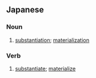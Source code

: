 ==Japanese==
{{ja-kanjitab|じつ|k1=じっ|たい|か|yomi=o}}

===Noun===
{{ja-noun|じったいか}}
# [[substantiation]]; [[materialization]]

===Verb===
{{ja-verb-suru|じったいか}}

# [[substantiate]]; [[materialize]]